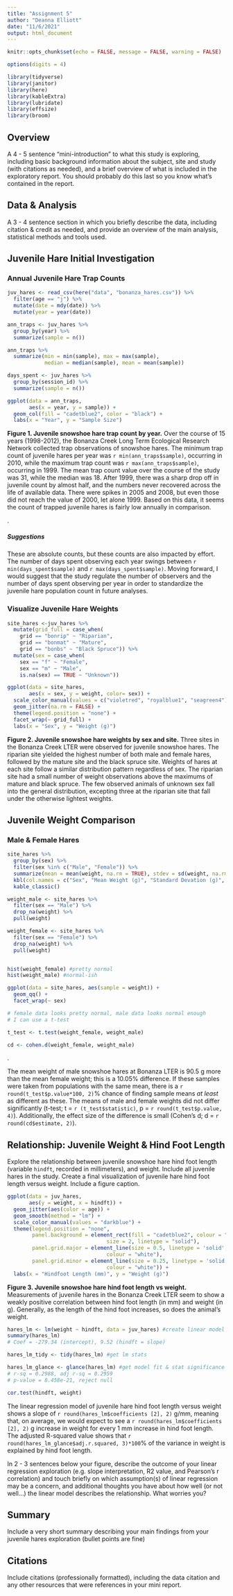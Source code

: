 ```yaml
---
title: "Assignment 5"
author: "Deanna Elliott"
date: "11/6/2021"
output: html_document
---
```


```r
knitr::opts_chunk$set(echo = FALSE, message = FALSE, warning = FALSE)

options(digits = 4)

library(tidyverse)
library(janitor)
library(here)
library(kableExtra)
library(lubridate)
library(effsize)
library(broom)
```

## **Overview**

A 4 - 5 sentence "mini-introduction" to what this study is exploring, including basic background information about the subject, site and study (with citations as needed), and a brief overview of what is included in the exploratory report. You should probably do this last so you know what’s contained in the report.


## **Data & Analysis**

A 3 - 4 sentence section in which you briefly describe the data, including citation & credit as needed, and provide an overview of the main analysis, statistical methods and tools used.


## **Juvenile Hare Initial Investigation**

### Annual Juvenile Hare Trap Counts

```r

juv_hares <- read_csv(here("data", "bonanza_hares.csv")) %>% 
  filter(age == "j") %>% 
  mutate(date = mdy(date)) %>% 
  mutate(year = year(date)) 

ann_traps <- juv_hares %>% 
  group_by(year) %>% 
  summarize(sample = n())

ann_traps %>% 
  summarize(min = min(sample), max = max(sample), 
            median = median(sample), mean = mean(sample))

days_spent <- juv_hares %>% 
  group_by(session_id) %>% 
  summarize(sample = n())
```

```r

ggplot(data = ann_traps,
       aes(x = year, y = sample)) +
  geom_col(fill = "cadetblue2", color = "black") +
  labs(x = "Year", y = "Sample Size")

```

**Figure 1. Juvenile snowshoe hare trap count by year.** Over the course of 15 years (1998-2012), the Bonanza Creek Long Term Ecological Research Network collected trap observations of snowshoe hares. The minimum trap count of juvenile hares per year was `r min(ann_traps$sample)`, occurring in 2010, while the maximum trap count was `r max(ann_traps$sample)`, occurring in 1999. The mean trap count value over the course of the study was 31, while the median was 18. After 1999, there was a sharp drop off in juvenile count by almost half, and the numbers never recovered across the life of available data. There were spikes in 2005 and 2008, but even those did not reach the value of 2000, let alone 1999. Based on this data, it seems the count of trapped juvenile hares is fairly low annually in comparison.

.

##### **Suggestions**
These are absolute counts, but these counts are also impacted by effort. The number of days spent observing each year swings between `r min(days_spent$sample)` and `r max(days_spent$sample)`. Moving forward, I would suggest that the study regulate the number of observers and the number of days spent observing per year in order to standardize the juvenile hare population count in future analyses.


### Visualize Juvenile Hare Weights

```r

site_hares <-juv_hares %>% 
  mutate(grid_full = case_when(
    grid == "bonrip" ~ "Riparian",
    grid == "bonmat" ~ "Mature",
    grid == "bonbs" ~ "Black Spruce")) %>% 
  mutate(sex = case_when(
    sex == "f" ~ "Female",
    sex == "m" ~ "Male",
    is.na(sex) == TRUE ~ "Unknown"))

ggplot(data = site_hares,
       aes(x = sex, y = weight, color= sex)) +
  scale_color_manual(values = c("violetred", "royalblue1", "seagreen4")) +
  geom_jitter(na.rm = FALSE) +
  theme(legend.position = "none") +
  facet_wrap(~ grid_full) +
  labs(x = "Sex", y = "Weight (g)")
```

**Figure 2. Juvenile snowshoe hare weights by sex and site.** Three sites in the Bonanza Creek LTER were observed for juvenile snowshoe hares. The riparian site yielded the highest number of both male and female hares, followed by the mature site and the black spruce site. Weights of hares at each site follow a similar distribution pattern regardless of sex. The riparian site had a small number of weight observations above the maximums of mature and black spruce. The few observed animals of unknown sex fall into the general distribution, excepting three at the riparian site that fall under the otherwise lightest weights.


## **Juvenile Weight Comparison**
### Male & Female Hares

```r

site_hares %>% 
  group_by(sex) %>%
  filter(sex %in% c("Male", "Female")) %>% 
  summarize(mean = mean(weight, na.rm = TRUE), stdev = sd(weight, na.rm = TRUE), sample = n()) %>% 
  kbl(col.names = c("Sex", "Mean Weight (g)", "Standard Devation (g)", "Sample Size"), caption = "<b> Table 1. Summary statistics for snowshoe hare weight.</b> Mean and standard deviation in g, with sample sizes of male and female juvenile snowshoe hares observed at the Bonanza Creek LTER.") %>% 
  kable_classic()
```
 
```r

weight_male <- site_hares %>% 
  filter(sex == "Male") %>% 
  drop_na(weight) %>% 
  pull(weight)

weight_female <- site_hares %>% 
  filter(sex == "Female") %>% 
  drop_na(weight) %>% 
  pull(weight)


hist(weight_female) #pretty normal
hist(weight_male) #normal-ish

ggplot(data = site_hares, aes(sample = weight)) +
  geom_qq() +
  facet_wrap(~ sex)

# female data looks pretty normal, male data looks normal enough
# I can use a t-test
```

```r

t_test <- t.test(weight_female, weight_male)

cd <- cohen.d(weight_female, weight_male)
```

.

The mean weight of male snowshoe hares at Bonanza LTER is 90.5 g more than the mean female weight; this is a 10.05% difference. If these samples were taken from populations with the same mean, there is a `r round(t_test$p.value*100, 2)`% chance of finding sample means *at least* as different as these. The means of male and female weights did not differ significantly (t-test; t = `r (t_test$statistic)`, p = `r round(t_test$p.value, 4)`). Additionally, the effect size of the difference is small (Cohen's d; d = `r round(cd$estimate, 2)`).


## **Relationship: Juvenile Weight & Hind Foot Length**

 Explore the relationship between juvenile snowshoe hare hind foot length (variable `hindft`, recorded in millimeters), and weight. Include all juvenile hares in the study. Create a final visualization of juvenile hare hind foot length versus weight. Include a figure caption.

```r

ggplot(data = juv_hares, 
       aes(y = weight, x = hindft)) +
  geom_jitter(aes(color = age)) +
  geom_smooth(method = "lm") +
  scale_color_manual(values = "darkblue") + 
  theme(legend.position = "none",
        panel.background = element_rect(fill = "cadetblue2", colour = "cadetblue",
                                size = 2, linetype = "solid"),
        panel.grid.major = element_line(size = 0.5, linetype = 'solid',
                                colour = "white"), 
        panel.grid.minor = element_line(size = 0.25, linetype = 'solid',
                                colour = "white")) +
  labs(x = "Hindfoot Length (mm)", y = "Weight (g)")
```


**Figure 3. Juvenile snowshoe hare hind foot length vs weight.** Measurements of juvenile hares in the Bonanza Creek LTER seem to show a weakly positive correlation between hind foot length (in mm) and weight (in g). Generally, as the length of the hind foot increases, so does the animal's weight.

```r

hares_lm <- lm(weight ~ hindft, data = juv_hares) #create linear model
summary(hares_lm)
# Coef = -279.34 (intercept), 9.52 (hindft = slope)

hares_lm_tidy <- tidy(hares_lm) #get lm stats

hares_lm_glance <- glance(hares_lm) #get model fit & stat significance
# r-sq = 0.2988, adj r-sq = 0.2959
# p-value = 8.458e-21, reject null

cor.test(hindft, weight)
```

The linear regression model of juvenile hare hind foot length versus weight shows a slope of `r round(hares_lm$coefficients [2], 2)` g/mm, meaning that, on average, we would expect to see a `r round(hares_lm$coefficients [2], 2)` g increase in weight for every 1 mm increase in hind foot length. The adjusted R-squared value shows that `r round(hares_lm_glance$adj.r.squared, 3)*100`% of the variance in weight is explained by hind foot length.

In 2 - 3 sentences below your figure, describe the outcome of your linear regression exploration (e.g. slope interpretation, R2 value, and Pearson's r correlation) and touch briefly on which assumption(s) of linear regression may be a concern, and additional thoughts you have about how well (or not well…) the linear model describes the relationship. What worries you? 


## **Summary**
 Include a very short summary describing your main findings from your juvenile hares exploration (bullet points are fine)


## **Citations**

 Include citations (professionally formatted), including the data citation and any other resources that were references in your mini report. 
